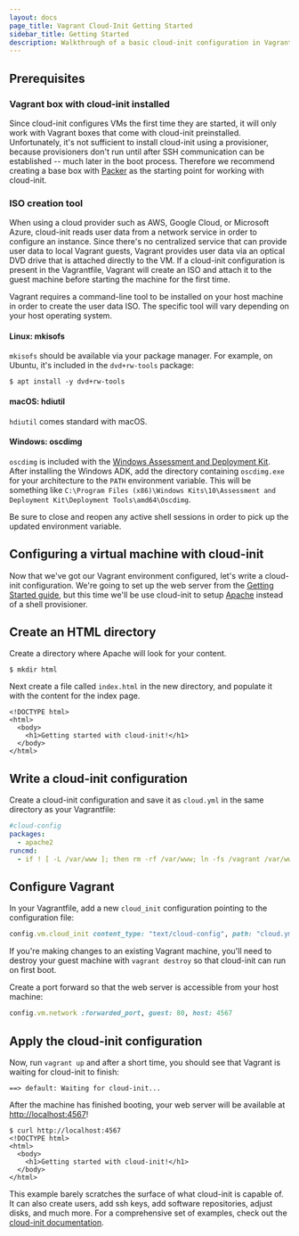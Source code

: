 ```yaml
---
layout: docs
page_title: Vagrant Cloud-Init Getting Started
sidebar_title: Getting Started
description: Walkthrough of a basic cloud-init configuration in Vagrant
---
```


## Prerequisites

### Vagrant box with cloud-init installed

Since cloud-init configures VMs the first time they are started, it will only
work with Vagrant boxes that come with cloud-init preinstalled.
Unfortunately, it's not sufficient to install cloud-init using a provisioner,
because provisioners don't run until after SSH communication can be
established -- much later in the boot process.  Therefore we recommend
creating a base box with [Packer](https://www.packer.io/) as the starting
point for working with cloud-init.

### ISO creation tool

When using a cloud provider such as AWS, Google Cloud, or Microsoft Azure,
cloud-init reads user data from a network service in order to configure an
instance. Since there's no centralized service that can provide user data to
local Vagrant guests, Vagrant provides user data via an optical DVD drive that
is attached directly to the VM. If a cloud-init configuration is present in
the Vagrantfile, Vagrant will create an ISO and attach it to the guest machine
before starting the machine for the first time.

Vagrant requires a command-line tool to be installed on your host machine in
order to create the user data ISO. The specific tool will vary depending on
your host operating system.

#### Linux: mkisofs

`mkisofs` should be available via your package manager. For example, on
Ubuntu, it's included in the `dvd+rw-tools` package:

```shell-session
$ apt install -y dvd+rw-tools
```

#### macOS: hdiutil

`hdiutil` comes standard with macOS.

#### Windows: oscdimg

`oscdimg` is included with the [Windows Assessment and Deployment
Kit](https://docs.microsoft.com/en-us/windows-hardware/get-started/adk-install).
After installing the Windows ADK, add the directory containing `oscdimg.exe`
for your architecture to the `PATH` environment variable. This will be
something like `C:\Program Files (x86)\Windows Kits\10\Assessment and
Deployment Kit\Deployment Tools\amd64\Oscdimg`.

Be sure to close and reopen any active shell sessions in order to pick up the
updated environment variable.

## Configuring a virtual machine with cloud-init

Now that we've got our Vagrant environment configured, let's write a
cloud-init configuration. We're going to set up the web server from the
[Getting Started
guide](https://learn.hashicorp.com/vagrant/getting-started/provisioning), but
this time we'll be use cloud-init to setup [Apache](http://httpd.apache.org/)
instead of a shell provisioner.

## Create an HTML directory

Create a directory where Apache will look for your content.

```shell-session
$ mkdir html
```

Next create a file called `index.html` in the new directory, and populate it
with the content for the index page.

```shell-session
<!DOCTYPE html>
<html>
  <body>
    <h1>Getting started with cloud-init!</h1>
  </body>
</html>
```

## Write a cloud-init configuration

Create a cloud-init configuration and save it as `cloud.yml` in the same
directory as your Vagrantfile:

```yaml
#cloud-config
packages:
  - apache2
runcmd:
  - if ! [ -L /var/www ]; then rm -rf /var/www; ln -fs /vagrant /var/www; fi
```

## Configure Vagrant

In your Vagrantfile, add a new `cloud_init` configuration pointing to the configuration file:

```ruby
config.vm.cloud_init content_type: "text/cloud-config", path: "cloud.yml"
```

If you're making changes to an existing Vagrant machine, you'll need to
destroy your guest machine with `vagrant destroy` so that cloud-init can run
on first boot.

Create a port forward so that the web server is accessible from your host
machine:

```ruby
config.vm.network :forwarded_port, guest: 80, host: 4567
```

## Apply the cloud-init configuration

Now, run `vagrant up` and after a short time, you should see that Vagrant is
waiting for cloud-init to finish:

```shell-session
==> default: Waiting for cloud-init...
```

After the machine has finished booting, your web server will be available at
[http://localhost:4567](http://localhost:4567)!

```shell-session
$ curl http://localhost:4567
<!DOCTYPE html>
<html>
  <body>
    <h1>Getting started with cloud-init!</h1>
  </body>
</html>
```

This example barely scratches the surface of what cloud-init is capable of. It
can also create users, add ssh keys, add software repositories, adjust disks,
and much more.  For a comprehensive set of examples, check out the [cloud-init
documentation](https://cloudinit.readthedocs.io/en/latest/topics/examples.html).
